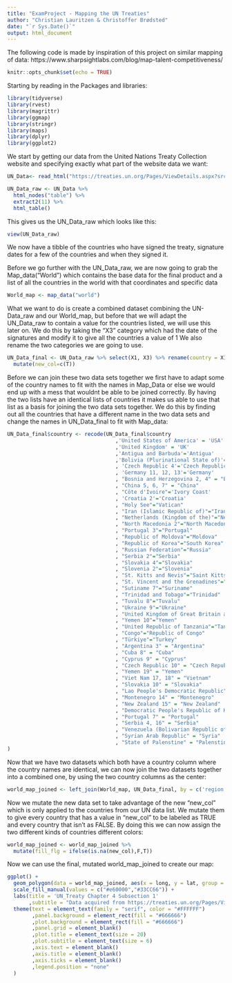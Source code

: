 ---
title: "ExamProject - Mapping the UN Treaties"
author: "Christian Lauritzen & Christoffer Brødsted"
date: "`r Sys.Date()`"
output: html_document
---
The following code is made by inspiration of this project on similar mapping of data: https://www.sharpsightlabs.com/blog/map-talent-competitiveness/ 

```{r setup, include=FALSE}
knitr::opts_chunk$set(echo = TRUE)
```

Starting by reading in the Packages and libraries:
```{r}
library(tidyverse)
library(rvest)
library(magrittr)
library(ggmap)
library(stringr)
library(maps)
library(dplyr)
library(ggplot2)
```

We start by getting our data from the United Nations Treaty Collection website and specifying exactly what part of the website data we want:
```{r}
UN_Data<- read_html("https://treaties.un.org/Pages/ViewDetails.aspx?src=TREATY&mtdsg_no=IV-1&chapter=4&clang=_en", na=c("NULL"))

UN_Data_raw <- UN_Data %>% 
  html_nodes("table") %>%
  extract2(11) %>%
  html_table()
```

This gives us the UN_Data_raw which looks like this:
```{r}
view(UN_Data_raw)
```

We now have a tibble of the countries who have signed the treaty, signature dates for a few of the countries and when they signed it. 

Before we go further with the UN_Data_raw, we are now going to grab the Map_data("World") which contains the base data for the final product and a list of all the countries in the world with that coordinates and specific data
```{r}
World_map <- map_data("world")
```

What we want to do is create a combined dataset combining the UN-Data_raw and our World_map, but before that we will adapt the UN_Data_raw to contain a value for the countries listed, we will use this later on. 
We do this by taking the "X3" category which had the date of the signatures and modify it to give all the countries a value of 1
We also rename the two categories we are going to use.

```{r}
UN_Data_final <- UN_Data_raw %>% select(X1, X3) %>% rename(country = X1, new_col = X3) %>% 
  mutate(new_col=c(T))
```

Before we can join these two data sets together we first have to adapt some of the country names to fit with the names in Map_Data or else we would end up with a mess that wouldnt be able to be joined correctly. By having the two lists have an identical lists of countries it makes us able to use that list as a basis for joining the two data sets together. 
We do this by finding out all the countries that have a different name in the two data sets and change the names in UN_Data_final to fit with Map_data:
```{r}
UN_Data_final$country <- recode(UN_Data_final$country
                                   ,'United States of America' = 'USA'
                                   ,'United Kingdom' = 'UK'
                                   ,'Antigua and Barbuda'='Antigua'
                                   ,'Bolivia (Plurinational State of)'='Bolivia'
                                   , 'Czech Republic 4'='Czech Republic'
                                   , 'Germany 11, 12, 13'='Germany'
                                   , "Bosnia and Herzegovina 2, 4" = "Bosnia and Herzegovina"
                                   , "China 5, 6, 7" = "China"
                                   , "Côte d'Ivoire"='Ivory Coast'
                                   , 'Croatia 2'='Croatia'
                                   , "Holy See"="Vatican"
                                   , "Iran (Islamic Republic of)"="Iran"
                                   , "Netherlands (Kingdom of the)"="Netherlands"
                                   , "North Macedonia 2"="North Macedonia"
                                   , "Portugal 3"="Portugal"
                                   , "Republic of Moldova"="Moldova"
                                   , "Republic of Korea"="South Korea"
                                   , "Russian Federation"="Russia"
                                   , "Serbia 2"="Serbia"
                                   , "Slovakia 4"="Slovakia"
                                   , "Slovenia 2"="Slovenia"
                                   , "St. Kitts and Nevis"="Saint Kitts"
                                   , "St. Vincent and the Grenadines"="Saint Vincent"
                                   , "Sutiname 7"="Suriname"
                                   , "Trinidad and Tobago"="Trinidad"
                                   , "Tuvalu 8"="Tuvalu"
                                   , "Ukraine 9"="Ukraine"
                                   , "United Kingdom of Great Britain and Northern Ireland"="UK"
                                   , "Yemen 10"="Yemen"
                                   , "United Republic of Tanzania"="Tanzania"
                                   , "Congo"="Republic of Congo"
                                   , "Türkiye"="Turkey"
                                   , "Argentina 3" = "Argentina"
                                   , "Cuba 8" = "Cuba"
                                   , "Cyprus 9" = "Cyprus"
                                   , "Czech Republic 10" = "Czech Republic"
                                   , "Yemen 19" = "Yemen"
                                   , "Viet Nam 17, 18" = "Vietnam"
                                   , "Slovakia 10" = "Slovakia"
                                   , "Lao People's Democratic Republic" = "Laos"
                                   , "Montenegro 14" = "Montenegro"
                                   , "New Zealand 15" = "New Zealand"
                                   , "Democratic People's Republic of Korea" = "North Korea"
                                   , "Portugal 7" = "Portugal"
                                   , "Serbia 4, 16" = "Serbia"
                                   , "Venezuela (Bolivarian Republic of)" = "Venezuela"
                                   , "Syrian Arab Republic" = "Syria"
                                   , "State of Palenstine" = "Palenstine"
)
```

Now that we have two datasets which both have a country column where the country names are identical, we can now join the two datasets together into a combined one, by using the two country columns as the center:

```{r}
world_map_joined <- left_join(World_map, UN_Data_final, by = c('region' = 'country'))
```

Now we mutate the new data set to take advantage of the new "new_col" which is only applied to the countries from our UN data list. We mutate them to give every country that has a value in "new_col" to be labeled as TRUE and every country that isn't as FALSE. By doing this we can now assign the two different kinds of countries different colors:

```{r}
world_map_joined <- world_map_joined %>% 
  mutate(fill_flg = ifelse(is.na(new_col),F,T))
```

Now we can use the final, mutated world_map_joined to create our map: 

```{r}
ggplot() +
  geom_polygon(data = world_map_joined, aes(x = long, y = lat, group = group, fill = fill_flg)) +
  scale_fill_manual(values = c("#e60000","#33CC66")) +
  labs(title = 'UN_Treaty Chapter 4 Subsection 1'
       ,subtitle = "Data acquired from https://treaties.un.org/Pages/ViewDetails.aspx?src=TREATY&mtdsg_no=IV-1&chapter=4&clang=_en") +
  theme(text = element_text(family = "serif", color = "#FFFFFF")
        ,panel.background = element_rect(fill = "#666666")
        ,plot.background = element_rect(fill = "#666666")
        ,panel.grid = element_blank()
        ,plot.title = element_text(size = 20)
        ,plot.subtitle = element_text(size = 6)
        ,axis.text = element_blank()
        ,axis.title = element_blank()
        ,axis.ticks = element_blank()
        ,legend.position = "none"
  )
```

